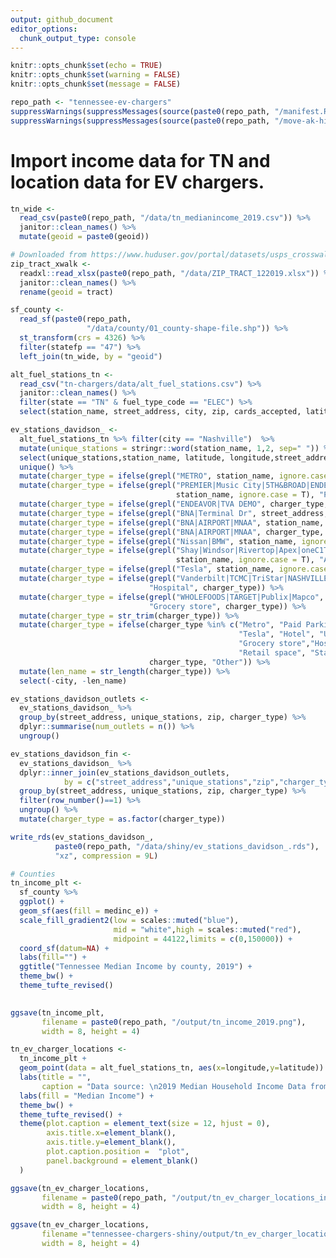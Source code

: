 ```yaml
---
output: github_document
editor_options: 
  chunk_output_type: console
---
```


```r
knitr::opts_chunk$set(echo = TRUE)
knitr::opts_chunk$set(warning = FALSE)
knitr::opts_chunk$set(message = FALSE)

repo_path <- "tennessee-ev-chargers"
suppressWarnings(suppressMessages(source(paste0(repo_path, "/manifest.R"))))
suppressWarnings(suppressMessages(source(paste0(repo_path, "/move-ak-hi.R"))))
```

# Import income data for TN and location data for EV chargers.
```r
tn_wide <- 
  read_csv(paste0(repo_path, "/data/tn_medianincome_2019.csv")) %>% 
  janitor::clean_names() %>% 
  mutate(geoid = paste0(geoid))

# Downloaded from https://www.huduser.gov/portal/datasets/usps_crosswalk.html
zip_tract_xwalk <- 
  readxl::read_xlsx(paste0(repo_path, "/data/ZIP_TRACT_122019.xlsx")) %>%
  janitor::clean_names() %>% 
  rename(geoid = tract)

sf_county <-
  read_sf(paste0(repo_path,
                 "/data/county/01_county-shape-file.shp")) %>% 
  st_transform(crs = 4326) %>% 
  filter(statefp == "47") %>% 
  left_join(tn_wide, by = "geoid")

alt_fuel_stations_tn <- 
  read_csv("tn-chargers/data/alt_fuel_stations.csv") %>%
  janitor::clean_names() %>%
  filter(state == "TN" & fuel_type_code == "ELEC") %>%
  select(station_name, street_address, city, zip, cards_accepted, latitude, longitude)

ev_stations_davidson_ <- 
  alt_fuel_stations_tn %>% filter(city == "Nashville")  %>%
  mutate(unique_stations = stringr::word(station_name, 1,2, sep=" ")) %>% 
  select(unique_stations,station_name, latitude, longitude,street_address, city, zip) %>%
  unique() %>% 
  mutate(charger_type = ifelse(grepl("METRO", station_name, ignore.case = T), "Metro", station_name)) %>% 
  mutate(charger_type = ifelse(grepl("PREMIER|Music City|5TH&BROAD|ENDEAVOR", 
                                     station_name, ignore.case = T), "Paid Parking", charger_type)) %>%
  mutate(charger_type = ifelse(grepl("ENDEAVOR|TVA DEMO", charger_type, ignore.case = T), "Paid Parking", charger_type)) %>%
  mutate(charger_type = ifelse(grepl("BNA|Terminal Dr", street_address, ignore.case = T), "Airport", charger_type)) %>% 
  mutate(charger_type = ifelse(grepl("BNA|AIRPORT|MNAA", station_name, ignore.case = T), "Airport", charger_type)) %>%
  mutate(charger_type = ifelse(grepl("BNA|AIRPORT|MNAA", charger_type, ignore.case = T), "Airport", charger_type)) %>%
  mutate(charger_type = ifelse(grepl("Nissan|BMW", station_name, ignore.case = T), "Car dealer", charger_type)) %>% 
  mutate(charger_type = ifelse(grepl("Shay|Windsor|Rivertop|Apex|oneC1T|Eleven North|Taylor Place|LAKESBELLEVUE",
                                     station_name, ignore.case = T), "Apartment complex",charger_type))  %>%
  mutate(charger_type = ifelse(grepl("Tesla", station_name, ignore.case = T), "Tesla", charger_type)) %>% 
  mutate(charger_type = ifelse(grepl("Vanderbilt|TCMC|TriStar|NASHVILLE VAMC", station_name, ignore.case = T),
                               "Hospital", charger_type)) %>% 
  mutate(charger_type = ifelse(grepl("WHOLEFOODS|TARGET|Publix|Mapco", station_name, ignore.case = T),
                               "Grocery store", charger_type)) %>%
  mutate(charger_type = str_trim(charger_type)) %>% 
  mutate(charger_type = ifelse(charger_type %in% c("Metro", "Paid Parking", "Chargepoint", "Car dealer",
                                                   "Tesla", "Hotel", "University","Apartment", "Airport",
                                                   "Grocery store","Hospital", "Apartment complex",
                                                   "Retail space", "StatePark or YMCA"), 
                               charger_type, "Other")) %>%
  mutate(len_name = str_length(charger_type)) %>%
  select(-city, -len_name)

ev_stations_davidson_outlets <- 
  ev_stations_davidson_ %>% 
  group_by(street_address, unique_stations, zip, charger_type) %>%
  dplyr::summarise(num_outlets = n()) %>%
  ungroup()

ev_stations_davidson_fin <- 
  ev_stations_davidson_ %>% 
  dplyr::inner_join(ev_stations_davidson_outlets,
            by = c("street_address","unique_stations","zip","charger_type")) %>%
  group_by(street_address, unique_stations, zip, charger_type) %>%
  filter(row_number()==1) %>%
  ungroup() %>%
  mutate(charger_type = as.factor(charger_type))

write_rds(ev_stations_davidson_, 
          paste0(repo_path, "/data/shiny/ev_stations_davidson_.rds"),
          "xz", compression = 9L)
```
  

```r
# Counties
tn_income_plt <-
  sf_county %>%
  ggplot() + 
  geom_sf(aes(fill = medinc_e)) +
  scale_fill_gradient2(low = scales::muted("blue"),
                       mid = "white",high = scales::muted("red"),
                       midpoint = 44122,limits = c(0,150000)) + 
  coord_sf(datum=NA) + 
  labs(fill="") + 
  ggtitle("Tennessee Median Income by county, 2019") + 
  theme_bw() +
  theme_tufte_revised() 
  

ggsave(tn_income_plt,
       filename = paste0(repo_path, "/output/tn_income_2019.png"),
       width = 8, height = 4)

tn_ev_charger_locations <-
  tn_income_plt + 
  geom_point(data = alt_fuel_stations_tn, aes(x=longitude,y=latitude)) + 
  labs(title = "",
       caption = "Data source: \n2019 Median Household Income Data from the American Community Survey. census.gov/programs-surveys/acs/. \nEV coordinates obtained using the National Renewable Energy Lab API. developer.nrel.gov. \nEach dot represents a terminal of one or more EV chargers. \nMore details: https://github.com/LNshuti/tennessee-chargers-shiny") +
  labs(fill = "Median Income") +
  theme_bw() +
  theme_tufte_revised() +
  theme(plot.caption = element_text(size = 12, hjust = 0),
        axis.title.x=element_blank(),
        axis.title.y=element_blank(), 
        plot.caption.position =  "plot",
        panel.background = element_blank()
  ) 

ggsave(tn_ev_charger_locations,
       filename = paste0(repo_path, "/output/tn_ev_charger_locations_income_2019.png"),
       width = 8, height = 4)

ggsave(tn_ev_charger_locations,
       filename ="tennessee-chargers-shiny/output/tn_ev_charger_locations_income_2019.png",
       width = 8, height = 4)
```
